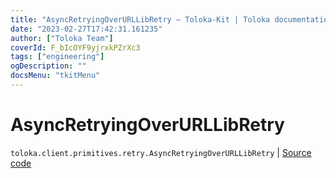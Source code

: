 ```yaml
---
title: "AsyncRetryingOverURLLibRetry — Toloka-Kit | Toloka documentation"
date: "2023-02-27T17:42:31.161235"
author: ["Toloka Team"]
coverId: F_bIcOYF9yjrxkPZrXc3
tags: ["engineering"]
ogDescription: ""
docsMenu: "tkitMenu"
---
```


# AsyncRetryingOverURLLibRetry
`toloka.client.primitives.retry.AsyncRetryingOverURLLibRetry` | [Source code](https://github.com/Toloka/toloka-kit/blob/v1.1.4/src/client/primitives/retry.py#L306)